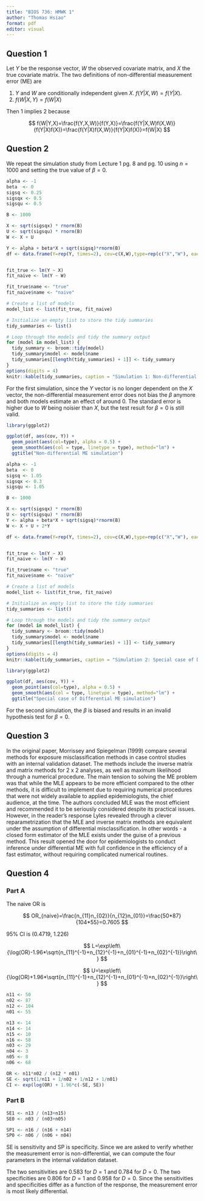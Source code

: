 ```yaml
---
title: "BIOS 736: HMWK 1"
author: "Thomas Hsiao"
format: pdf
editor: visual
---
```


## Question 1

Let $Y$ be the response vector, $W$ the observed covariate matrix, and $X$ the true covariate matrix. The two definitions of non-differential measurement error (ME) are

1.  $Y$ and $W$ are conditionally independent given $X$. $f(Y|X,W)=f(Y|X)$.
2.  $f(W|X,Y)=f(W|X)$

Then 1 implies 2 because

$$
f(W|Y,X)=\frac{f(Y,X,W)}{f(Y,X)}=\frac{f(Y|X,W)f(X,W)}{f(Y|X)f(X)}=\frac{f(Y|X)f(X,W)}{f(Y|X)f(X)}=f(W|X)
$$

## Question 2

We repeat the simulation study from Lecture 1 pg. 8 and pg. 10 using $n=1000$ and setting the true value of $\beta=0$.

```r
alpha <- -1
beta  <- 0
sigsq <- 0.25
sigsqx <- 0.5
sigsqu <- 0.5

B <- 1000

X <- sqrt(sigsqx) * rnorm(B)
U <- sqrt(sigsqu) * rnorm(B)
W <- X + U

Y <- alpha + beta*X + sqrt(sigsq)*rnorm(B)
df <- data.frame(Y=rep(Y, times=2), cov=c(X,W),type=rep(c("X","W"), each=B))


fit_true <- lm(Y ~ X)
fit_naive <- lm(Y ~ W)

fit_true$name <- "true"
fit_naive$name <- "naive"

# Create a list of models
model_list <- list(fit_true, fit_naive)

# Initialize an empty list to store the tidy summaries
tidy_summaries <- list()

# Loop through the models and tidy the summary output
for (model in model_list) {
  tidy_summary <- broom::tidy(model)
  tidy_summary$model <- model$name
  tidy_summaries[[length(tidy_summaries) + 1]] <- tidy_summary
}
options(digits = 4)
knitr::kable(tidy_summaries, caption = "Simulation 1: Non-differential ME")
```

For the first simulation, since the $Y$ vector is no longer dependent on the $X$ vector, the non-differential measurement error does not bias the $\beta$ anymore and both models estimate an effect of around 0. The standard error is higher due to $W$ being noisier than $X$, but the test result for $\beta=0$ is still valid.

```r
library(ggplot2)

ggplot(df, aes(cov, Y)) + 
  geom_point(aes(col=type), alpha = 0.5) + 
  geom_smooth(aes(col = type, linetype = type), method="lm") + 
  ggtitle("Non-differential ME simulation")
```

```r
alpha <- -1
beta  <- 0
sigsq <- 1.05
sigsqx <- 0.3
sigsqu <- 1.05

B <- 1000

X <- sqrt(sigsqx) * rnorm(B)
U <- sqrt(sigsqu) * rnorm(B)
Y <- alpha + beta*X + sqrt(sigsq)*rnorm(B)
W <- X + U + 2*Y

df <- data.frame(Y=rep(Y, times=2), cov=c(X,W),type=rep(c("X","W"), each=B))


fit_true <- lm(Y ~ X)
fit_naive <- lm(Y ~ W)

fit_true$name <- "true"
fit_naive$name <- "naive"

# Create a list of models
model_list <- list(fit_true, fit_naive)

# Initialize an empty list to store the tidy summaries
tidy_summaries <- list()

# Loop through the models and tidy the summary output
for (model in model_list) {
  tidy_summary <- broom::tidy(model)
  tidy_summary$model <- model$name
  tidy_summaries[[length(tidy_summaries) + 1]] <- tidy_summary
}
options(digits = 4)
knitr::kable(tidy_summaries, caption = "Simulation 2: Special case of Differential ME")

```

```r
library(ggplot2)

ggplot(df, aes(cov, Y)) + 
  geom_point(aes(col=type), alpha = 0.5) + 
  geom_smooth(aes(col = type, linetype = type), method="lm") + 
  ggtitle("Special case of Differential ME simulation")
```

For the second simulation, the $\beta$ is biased and results in an invalid hypothesis test for $\beta=0$.

## Question 3

In the original paper, Morrissey and Spiegelman (1999) compare several methods for exposure misclassification methods in case control studies with an internal validation dataset. The methods include the inverse matrix and matrix methods for 2 x 2 analyses, as well as maximum likelihood through a numerical procedure. The main tension to solving the ME problem was that while the MLE appears to be more efficient compared to the other methods, it is difficult to implement due to requiring numerical procedures that were not widely available to applied epidemiologists, the chief audience, at the time. The authors concluded MLE was the most efficient and recommended it to be seriously considered despite its practical issues. However, in the reader's response Lyles revealed through a clever reparametrization that the MLE and inverse matrix methods are equivalent under the assumption of differential misclassification. In other words - a closed form estimator of the MLE exists under the guise of a previous method. This result opened the door for epidemiologists to conduct inference under differential ME with full confidence in the efficiency of a fast estimator, without requiring complicated numerical routines.

## Question 4

### Part A

The naive OR is

$$
OR_{naive}=\frac{n_{11}n_{02}}{n_{12}n_{01}}=\frac{50*87}{104*55}=0.7605
$$

95% CI is (0.4719, 1.226)

$$
L=\exp\left\{\log(OR)-1.96*\sqrt{n_{11}^{-1}+n_{12}^{-1}+n_{01}^{-1}+n_{02}^{-1}}\right\}
$$

$$
U=\exp\left\{\log(OR)+1.96*\sqrt{n_{11}^{-1}+n_{12}^{-1}+n_{01}^{-1}+n_{02}^{-1}}\right\}
$$

```r
n11 <- 50
n02 <- 87
n12 <- 104
n01 <- 55

n13 <- 14
n14 <- 14
n15 <- 10
n16 <- 58
n03 <- 29
n04 <- 3
n05 <- 8
n06 <- 68

OR <- n11*n02 / (n12 * n01)
SE <- sqrt(1/n11 + 1/n02 + 1/n12 + 1/n01)
CI <- exp(log(OR) + 1.96*c(-SE, SE))
```

### Part B

```r
SE1 <- n13 / (n13+n15)
SE0 <- n03 / (n03+n05)

SP1 <- n16 / (n16 + n14)
SP0 <- n06 / (n06 + n04)
```

SE is sensitivity and SP is specificity. Since we are asked to verify whether the measurement error is non-differential, we can compute the four parameters in the internal validation dataset.

The two sensitivities are 0.583 for $D=1$ and 0.784 for $D=0$. The two specificities are 0.806 for $D=1$ and 0.958 for $D=0$. Since the sensitivities and specificities differ as a function of the response, the measurement error is most likely differential.
